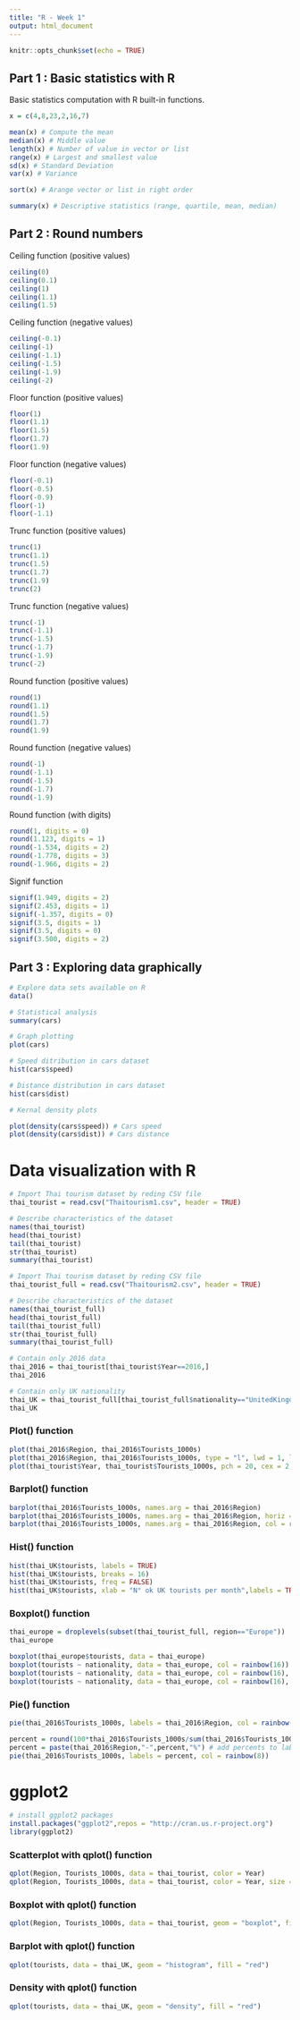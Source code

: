 ```yaml
---
title: "R - Week 1"
output: html_document
---
```


```r
knitr::opts_chunk$set(echo = TRUE)
```

## Part 1 : Basic statistics with R

Basic statistics computation with R built-in functions.

```r
x = c(4,8,23,2,16,7)

mean(x) # Compute the mean
median(x) # Middle value
length(x) # Number of value in vector or list
range(x) # Largest and smallest value
sd(x) # Standard Deviation
var(x) # Variance

sort(x) # Arange vector or list in right order

summary(x) # Descriptive statistics (range, quartile, mean, median)
```

## Part 2 : Round numbers

Ceiling function (positive values)

```r
ceiling(0)
ceiling(0.1)
ceiling(1)
ceiling(1.1)
ceiling(1.5)
```

Ceiling function (negative values)

```r
ceiling(-0.1)
ceiling(-1)
ceiling(-1.1)
ceiling(-1.5)
ceiling(-1.9)
ceiling(-2)
```

Floor function (positive values)

```r
floor(1)
floor(1.1)
floor(1.5)
floor(1.7)
floor(1.9)
```

Floor function (negative values)

```r
floor(-0.1)
floor(-0.5)
floor(-0.9)
floor(-1)
floor(-1.1)
```

Trunc function (positive values)

```r
trunc(1)
trunc(1.1)
trunc(1.5)
trunc(1.7)
trunc(1.9)
trunc(2)
```

Trunc function (negative values)

```r
trunc(-1)
trunc(-1.1)
trunc(-1.5)
trunc(-1.7)
trunc(-1.9)
trunc(-2)
```

Round function (positive values)

```r
round(1)
round(1.1)
round(1.5)
round(1.7)
round(1.9)
```

Round function (negative values)

```r
round(-1)
round(-1.1)
round(-1.5)
round(-1.7)
round(-1.9)
```

Round function (with digits)

```r
round(1, digits = 0)
round(1.123, digits = 1)
round(-1.534, digits = 2)
round(-1.778, digits = 3)
round(-1.966, digits = 2)
```

Signif function 

```r
signif(1.949, digits = 2)
signif(2.453, digits = 1)
signif(-1.357, digits = 0)
signif(3.5, digits = 1)
signif(3.5, digits = 0)
signif(3.500, digits = 2)
```

## Part 3 : Exploring data graphically

```r
# Explore data sets available on R
data()
```

```r
# Statistical analysis
summary(cars)
```

```r
# Graph plotting
plot(cars)
```

```r
# Speed ditribution in cars dataset
hist(cars$speed)
```

```r
# Distance distribution in cars dataset
hist(cars$dist)
```

```r
# Kernal density plots

plot(density(cars$speed)) # Cars speed
plot(density(cars$dist)) # Cars distance
```

# Data visualization with R

```r
# Import Thai tourism dataset by reding CSV file
thai_tourist = read.csv("Thaitourism1.csv", header = TRUE)
```

```r
# Describe characteristics of the dataset
names(thai_tourist)
head(thai_tourist)
tail(thai_tourist)
str(thai_tourist)
summary(thai_tourist)
```

```r
# Import Thai tourism dataset by reding CSV file
thai_tourist_full = read.csv("Thaitourism2.csv", header = TRUE)
```

```r
# Describe characteristics of the dataset
names(thai_tourist_full)
head(thai_tourist_full)
tail(thai_tourist_full)
str(thai_tourist_full)
summary(thai_tourist_full)
```

```r
# Contain only 2016 data
thai_2016 = thai_tourist[thai_tourist$Year==2016,]
thai_2016
```

```r
# Contain only UK nationality
thai_UK = thai_tourist_full[thai_tourist_full$nationality=="UnitedKingdom",]
thai_UK
```

### Plot() function

```r
plot(thai_2016$Region, thai_2016$Tourists_1000s)
plot(thai_2016$Region, thai_2016$Tourists_1000s, type = "l", lwd = 1, lty = 3)
plot(thai_tourist$Year, thai_tourist$Tourists_1000s, pch = 20, cex = 2, col = thai_tourist$Region)
```

### Barplot() function

```r
barplot(thai_2016$Tourists_1000s, names.arg = thai_2016$Region)
barplot(thai_2016$Tourists_1000s, names.arg = thai_2016$Region, horiz = TRUE)
barplot(thai_2016$Tourists_1000s, names.arg = thai_2016$Region, col = rainbow(8))
```

### Hist() function

```r
hist(thai_UK$tourists, labels = TRUE)
hist(thai_UK$tourists, breaks = 16)
hist(thai_UK$tourists, freq = FALSE)
hist(thai_UK$tourists, xlab = "N° ok UK tourists per month",labels = TRUE, col = rainbow(8))
```

### Boxplot() function

```r
thai_europe = droplevels(subset(thai_tourist_full, region=="Europe"))
thai_europe
```

```r
boxplot(thai_europe$tourists, data = thai_europe)
boxplot(tourists ~ nationality, data = thai_europe, col = rainbow(16))
boxplot(tourists ~ nationality, data = thai_europe, col = rainbow(16), horizontal = TRUE)
boxplot(tourists ~ nationality, data = thai_europe, col = rainbow(16), subset= nationality %in% c("France", "Russia", "Germany"))
```

### Pie() function

```r
pie(thai_2016$Tourists_1000s, labels = thai_2016$Region, col = rainbow(8))
```

```r
percent = round(100*thai_2016$Tourists_1000s/sum(thai_2016$Tourists_1000s),1)
percent = paste(thai_2016$Region,"-",percent,"%") # add percents to labels
pie(thai_2016$Tourists_1000s, labels = percent, col = rainbow(8))
```

# ggplot2

```r
# install ggplot2 packages
install.packages("ggplot2",repos = "http://cran.us.r-project.org")
library(ggplot2)
```

### Scatterplot with qplot() function

```r
qplot(Region, Tourists_1000s, data = thai_tourist, color = Year)
qplot(Region, Tourists_1000s, data = thai_tourist, color = Year, size = I(4))
```

### Boxplot with qplot() function

```r
qplot(Region, Tourists_1000s, data = thai_tourist, geom = "boxplot", fill = "red")
```

### Barplot with qplot() function

```r
qplot(tourists, data = thai_UK, geom = "histogram", fill = "red")
```

### Density with qplot() function

```r
qplot(tourists, data = thai_UK, geom = "density", fill = "red")
```

